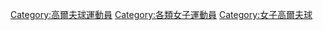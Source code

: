 [[Category:高爾夫球運動員|Category:高爾夫球運動員]]
[[Category:各類女子運動員|Category:各類女子運動員]]
[[Category:女子高爾夫球|Category:女子高爾夫球]]